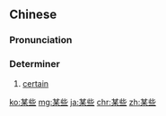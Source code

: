 ==Chinese==
{{zh-forms}}

===Pronunciation===
{{zh-pron
|m=mǒuxiē
|c=mau5 se1
|cat=det
}}

===Determiner===
{{zh-det}}

# [[certain]]

[[ko:某些]]
[[mg:某些]]
[[ja:某些]]
[[chr:某些]]
[[zh:某些]]